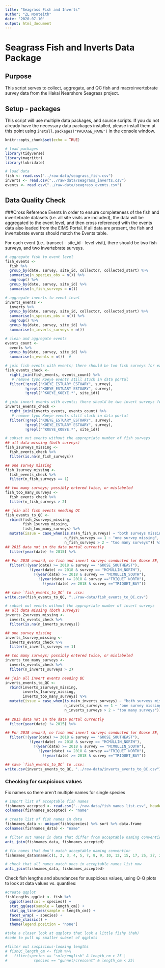 ```yaml
---
title: "Seagrass Fish and Inverts"
author: "ZL Monteith"
date: '2020-07-10'
output: html_document
---
```


# Seagrass Fish and Inverts Data Package
## Purpose
This script serves to collect, aggregate, and QC fish and macroinvertebrate
survey data from the Hakai Nearshore Seagrass project.


## Setup - packages
This script will use multiple data packages, and source scripts. If you do not
already have the necessary data packages installed, please install them at this
point using `install.packages("PACKAGE_NAME")` in the console window.
```r
knitr::opts_chunk$set(echo = TRUE)

# load packages
library(tidyverse)
library(magrittr)
library(lubridate)

# load data
fish <- read.csv("../raw-data/seagrass_fish.csv")
inverts <- read.csv("../raw-data/seagrass_inverts.csv")
events <- read.csv("../raw-data/seagrass_events.csv")
```

## Data Quality Check

###Cross Reference Events
In order to ensure completeness of the fish and invertebrate datasets (i.e. all
site visits are included), the data will be aggregated to the event level, and
then cross referenced with the events data also loaded from the EIMS Portal. If
all data are present, the fish and invertebrate events should match the Events
table.

For each event (i.e.. transect - site_id - level visit), there should be two
fish surveys, and two invertebrate surveys. 

```r
# aggregate fish to event level
fish_events <-
  fish %>%
  group_by(date, survey, site_id, collector, collected_start) %>%
  summarise(n_species_obs = n()) %>%
  ungroup() %>%
  group_by(date, survey, site_id) %>%
  summarise(n_fish_surveys = n())

# aggregate inverts to event level
inverts_events <-
  inverts %>%
  group_by(date, survey, site_id, collector, collected_start) %>%
  summarise(n_species_obs = n()) %>%
  ungroup() %>%
  group_by(date, survey, site_id) %>%
  summarise(n_inverts_surveys = n())

# clean and aggregate events
events_count <-
  events %>%
  group_by(date, survey, site_id) %>%
  summarise(n_events = n())  # 

# join fish events with events; there should be two fish surveys for each event
fish_events_check <-
  right_join(fish_events, events_count) %>%
   # remove typo Koeye events still stuck in data portal
  filter(!grepl("KOEYE_ESTUARY_ESTUARY", survey),
         !grepl("KOEYE_ESTUARY ESTUARY", survey),
         !grepl("^KOEYE_KOEYE.*", site_id))

# join invert events with events; there should be two invert surveys for each event
inverts_events_check <-
  right_join(inverts_events, events_count) %>%
   # remove typo Koeye events still stuck in data portal
  filter(!grepl("KOEYE_ESTUARY_ESTUARY", survey),
         !grepl("KOEYE_ESTUARY ESTUARY", survey),
         !grepl("^KOEYE_KOEYE.*", site_id))

# subset out events without the appropriate number of fish surveys
## all data missing (both surveys)
fish_2surveys_missing <-
  fish_events_check %>%
  filter(is.na(n_fish_surveys))

## one survey missing
fish_1survey_missing <-
  fish_events_check %>%
  filter(n_fish_surveys == 1)

## too many surveys; possibly entered twice, or mislabeled
fish_too_many_surveys <-
  fish_events_check %>%
  filter(n_fish_surveys > 2)

## join all fish events needing QC
fish_events_to_QC <-
  rbind(fish_2surveys_missing,
        fish_1survey_missing,
        fish_too_many_surveys) %>%
  mutate(issue = case_when(is.na(n_fish_surveys) ~ "both surveys missing",
                           n_fish_surveys == 1 ~ "one survey missing",
                           n_fish_surveys > 2 ~ "too many surveys")) %>%
## 2015 data not in the data portal currently
  filter(year(date) != 2015) %>%
  
## For 2018 onward, no fish and invert surveys conducted for Goose SE, McMullin, and Triquet
  filter(!(year(date) >= 2018 & survey == "GOOSE_SOUTHEAST"), 
           !(year(date) >= 2018 & survey == "MCMULLIN_NORTH"), 
             !(year(date) >= 2018 & survey == "MCMULLIN_SOUTH"), 
               !(year(date) >= 2018 & survey =="TRIQUET_NORTH"), 
                 !(year(date) >= 2018 & survey =="TRIQUET_BAY"))

## save `fish_events_to_QC` to .csv:
write.csv(fish_events_to_QC, "../raw-data/fish_events_to_QC.csv")

# subset out events without the appropriate number of invert surveys
## all data missing (both surveys)
inverts_2surveys_missing <-
  inverts_events_check %>%
  filter(is.na(n_inverts_surveys))

## one survey missing
inverts_1survey_missing <-
  inverts_events_check %>%
  filter(n_inverts_surveys == 1)

## too many surveys; possibly entered twice, or mislabeled
inverts_too_many_surveys <-
  inverts_events_check %>%
  filter(n_inverts_surveys > 2)

## join all invert events needing QC
inverts_events_to_QC <-
  rbind(inverts_2surveys_missing,
        inverts_1survey_missing,
        inverts_too_many_surveys) %>%
  mutate(issue = case_when(is.na(n_inverts_surveys) ~ "both surveys missing",
                           n_inverts_surveys == 1 ~ "one survey missing",
                           n_inverts_surveys > 2 ~ "too many surveys")) %>%
  
## 2015 data not in the data portal currently
  filter(year(date) != 2015) %>%

## For 2018 onward, no fish and invert surveys conducted for Goose SE, McMullin, and Triquet
  filter(!(year(date) >= 2018 & survey == "GOOSE_SOUTHEAST"), 
           !(year(date) >= 2018 & survey == "MCMULLIN_NORTH"), 
             !(year(date) >= 2018 & survey == "MCMULLIN_SOUTH"), 
               !(year(date) >= 2018 & survey =="TRIQUET_NORTH"), 
                 !(year(date) >= 2018 & survey =="TRIQUET_BAY"))

## save `fish_events_to_QC` to .csv:
write.csv(inverts_events_to_QC, "../raw-data/inverts_events_to_QC.csv")
```


### Checking for suspicious values

Fix names so there aren't multiple names for single species
```r
# import list of acceptable fish names
fishnames_accepted <- read.csv("../raw-data/fish_names_list.csv", header = FALSE)
colnames(fishnames_accepted) <- "name"

# create list of fish names in data
fishnames_data <- unique(fish$species) %>% sort %>% data.frame
colnames(fishnames_data) <- "name"

# filter out names in data that differ from acceptable naming convention
anti_join(fishnames_data, fishnames_accepted)

# fix names that don't match acceptable naming convention
fishnames_data$name[c(1, 2, 3, 4, 5, 7, 8, 9, 10, 12, 15, 17, 26, 27, 28, 29, 34, 36, 37, 38, 48, 49, 59, 60, 61, 62, 64, 65, 66, 67, 68, 69, 73, 74, 75, 76, 77, 78)] <- c("flounder/arrow_tooth", "goby/bay", "pipefish/bay", "skate/big", "sole/c-o", "rockfish/deacon", "sole/english", "sole/english", "sole/c-o", "flatfish/soledab", "goby/bay", "greenling/white-spotted", "flounder/pacific_sanddab", "flounder/pacific_sanddab", "greenling/painted", "flounder/pacific_sanddab", "prickleback/snake", "sole/rock", "rockfish/deacon", "rockfish/deacon", "sole/sand", "flounder/pacific_sanddab", "skate/unknown", "sole/unknown", "sole/english", "sole/unknown", "flatfish/soledab", "threespine_stickleback", "threespine_stickleback", "threespine_stickleback", "threespine_stickleback", "threespine_stickleback", "cod/unknown", "flatfish/unknown", "flatfish/unknown", "rockfish/vermillion", "greenling/white-spotted", "greenling/white-spotted")

# check that all names match ones in acceptable names list now
anti_join(fishnames_data, fishnames_accepted)

```

Check fish lengths and abundances for suspicious values, using Q-Q plots to look at data values vs. quantiles:
```r
#create qqplot
fishlengths_qqplot <- fish %>%
  ggplot(aes(col = species)) + 
  stat_qq(aes(sample = length_cm)) + 
  stat_qq_line(aes(sample = length_cm)) + 
  facet_wrap( ~ species) + 
  theme_classic() + 
  theme(legend.position = "none")

#take a closer look at qqplots that look a little fishy (hah)
#code to pull up smaller subset of qqplots 

#filter out suspicious-looking lengths
# fishQC_length_cm <- fish %>%
#   filter(species == "sole/english" & length_cm > 25 |
#            species == "gunnel/crescent" & length_cm < 25)

```
